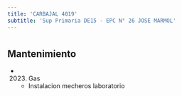 ```yaml
---
title: 'CARBAJAL 4019'
subtitle: 'Sup Primaria DE15 - EPC N° 26 JOSE MARMOL'
---
```


#


## Mantenimiento

*  (2023) Gas 
    + Instalacion mecheros laboratorio



